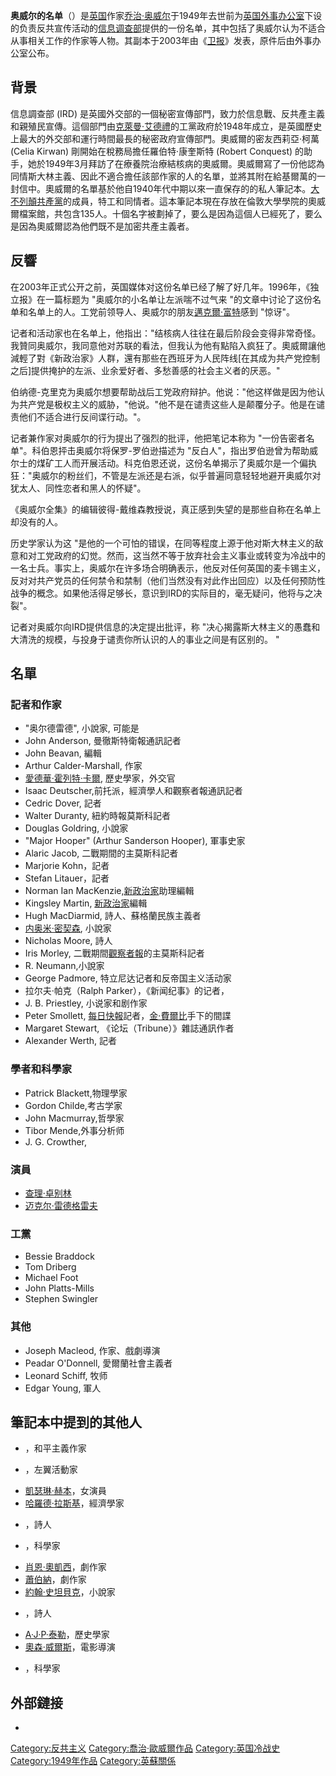'''奥威尔的名单'''（{{lang-en|Orwell's list}}）是[[英国|英国]]作家[[乔治·奥威尔|乔治·奥威尔]]于1949年去世前为[[英国|英国]][[外交和联邦事务部|外事办公室]]下设的负责反共宣传活动的[[信息调查部|信息调查部]]提供的一份名单，其中包括了奥威尔认为不适合从事相关工作的作家等人物。其副本于2003年由《[[卫报|卫报]]》发表，原件后由外事办公室公布。

==背景==
信息調查部 (IRD) 是英國外交部的一個秘密宣傳部門，致力於信息戰、反共產主義和親殖民宣傳。這個部門由[[克萊曼·艾德禮|克萊曼·艾德禮]]的工黨政府於1948年成立，是英國歷史上最大的外交部和運行時間最長的秘密政府宣傳部門。奧威爾的密友西莉亞·柯萬 (Celia Kirwan) 剛開始在稅務局擔任羅伯特·康奎斯特 (Robert Conquest) 的助手，她於1949年3月拜訪了在療養院治療結核病的奧威爾。奧威爾寫了一份他認為同情斯大林主義、因此不適合擔任該部作家的人的名單，並將其附在給基爾萬的一封信中。奧威爾的名單基於他自1940年代中期以來一直保存的的私人筆記本。[[大不列顛共產黨|大不列顛共產黨]]的成員，特工和同情者。這本筆記本現在存放在倫敦大學學院的奧威爾檔案館，共包含135人。十個名字被劃掉了，要么是因為這個人已經死了，要么是因為奧威爾認為他們既不是加密共產主義者。

==反響==
在2003年正式公开之前，英国媒体对这份名单已经了解了好几年。1996年，《独立报》在一篇标题为 "奥威尔的小名单让左派喘不过气来 "的文章中讨论了这份名单和名单上的人。工党前领导人、奥威尔的朋友[[邁克爾·富特|邁克爾·富特]]感到 "惊讶"。

记者和活动家{{tsl|en|Norman MacKenzie|诺曼-麦肯锡}}也在名单上，他指出："结核病人往往在最后阶段会变得非常奇怪。我贊同奥威尔，我同意他对苏联的看法，但我认为他有點陷入疯狂了。奧威爾讓他減輕了對《新政治家》人群，還有那些在西班牙为人民阵线[在其成为共产党控制之后]提供掩护的左派、业余爱好者、多愁善感的社会主义者的厌恶。"

伯纳德-克里克为奥威尔想要帮助战后工党政府辩护。他说："他这样做是因为他认为共产党是极权主义的威胁，"他说。"他不是在谴责这些人是颠覆分子。他是在谴责他们不适合进行反间谍行动。"。

记者兼作家{{tsl|en|Alexander Cockburn|亚历山大-科伯恩}}对奥威尔的行为提出了强烈的批评，他把笔记本称为 "一份告密者名单"。科伯恩抨击奥威尔将保罗-罗伯逊描述为 "反白人"，指出罗伯逊曾为帮助威尔士的煤矿工人而开展活动。科克伯恩还说，这份名单揭示了奥威尔是一个偏执狂："奥威尔的粉丝们，不管是左派还是右派，似乎普遍同意轻轻地避开奥威尔对犹太人、同性恋者和黑人的怀疑"。

《奥威尔全集》的编辑彼得-戴维森教授说，真正感到失望的是那些自称在名单上却没有的人。

历史学家{{tsl|en|John Newsinger|约翰-纽辛格}}认为这 "是他的一个可怕的错误，在同等程度上源于他对斯大林主义的敌意和对工党政府的幻觉。然而，这当然不等于放弃社会主义事业或转变为冷战中的一名士兵。事实上，奥威尔在许多场合明确表示，他反对任何英国的麦卡锡主义，反对对共产党员的任何禁令和禁制（他们当然没有对此作出回应）以及任何预防性战争的概念。如果他活得足够长，意识到IRD的实际目的，毫无疑问，他将与之决裂"。

记者{{tsl|en|Neal Ascherson|尼尔·阿舍森}}对奥威尔向IRD提供信息的决定提出批评，称 "决心揭露斯大林主义的愚蠢和大清洗的规模，与投身于谴责你所认识的人的事业之间是有区别的。 "

==名單==
===記者和作家===
*"奥尔德雷德", 小說家, 可能是{{tsl|en|Guy Aldred|盖·奥尔德雷德}}
*John Anderson, 曼徹斯特衛報通訊記者
*John Beavan, 編輯
*Arthur Calder-Marshall, 作家
*[[愛德華·霍列特·卡爾|愛德華·霍列特·卡爾]], 歷史學家，外交官
*Isaac Deutscher,前托派，經濟學人和觀察者報通訊記者
*Cedric Dover, 記者
*Walter Duranty, 紐約時報莫斯科記者
*Douglas Goldring, 小說家
*"Major Hooper" (Arthur Sanderson Hooper), 軍事史家
*Alaric Jacob, 二戰期間的主莫斯科記者
*Marjorie Kohn，記者
*Stefan Litauer，記者
*Norman Ian MacKenzie,[[新政治家|新政治家]]助理編輯
*Kingsley Martin, [[新政治家|新政治家]]編輯
*Hugh MacDiarmid, 詩人、蘇格蘭民族主義者
*[[内奥米·密契森|内奥米·密契森]], 小說家
*Nicholas Moore, 詩人
*Iris Morley, 二戰期間[[觀察者報|觀察者報]]的主莫斯科記者
*R. Neumann,小說家
*George Padmore, 特立尼达记者和反帝国主义活动家 
*拉尔夫·帕克（Ralph Parker），《新闻纪事》的记者，
*J. B. Priestley, 小说家和剧作家
*Peter Smollett, [[每日快報|每日快報]]記者，[[金·費爾比|金·費爾比]]手下的間諜
*Margaret Stewart, 《论坛（Tribune）》雜誌通訊作者
*Alexander Werth, 記者
===學者和科學家===
*Patrick Blackett,物理學家
*Gordon Childe,考古学家
*John Macmurray,哲學家
*Tibor Mende,外事分析师
*J. G. Crowther,
===演員===
*[[查理·卓别林|查理·卓别林]]
*[[迈克尔·雷德格雷夫|迈克尔·雷德格雷夫]]

===工黨===
*Bessie Braddock
*Tom Driberg
*Michael Foot
*John Platts-Mills
*Stephen Swingler
===其他===
*Joseph Macleod, 作家、戲劇導演
*Peadar O'Donnell, 愛爾蘭社會主義者
*Leonard Schiff, 牧师
*Edgar Young, 軍人

==筆記本中提到的其他人==
*{{tsl|en|Alex Comfort|亞歷克斯·康福特}}，和平主義作家
*{{tsl|en|Nancy Cunard|南希·丘納德}}，左翼活動家
*[[凱瑟琳·赫本|凱瑟琳·赫本]]，女演員
*[[哈羅德·拉斯基|哈羅德·拉斯基]]，經濟學家
*{{tsl|en|Cecil Day-Lewis|塞西爾·戴-劉易斯}}，詩人
*{{tsl|en|Alan Nunn May|艾倫·納恩·梅}}，科學家
*[[肖恩·奧凱西|肖恩·奧凱西]]，劇作家
*[[蕭伯納|蕭伯納]]，劇作家
*[[約翰·史坦貝克|約翰·史坦貝克]]，小說家
*{{tsl|en|Randall Swingler|蘭德爾·斯溫格勒}}，詩人
*[[A·J·P·泰勒|A·J·P·泰勒]]，歷史學家
*[[奧森·威爾斯|奧森·威爾斯]]，電影導演
*{{tsl|en|Solly Zuckerman, Baron Zuckerman|所罗门·祖克曼}}，科學家

==外部鏈接==
*{{cite news |title=奥威尔的政治遗产：冷战没有成为过去 |url=https://www.bbc.com/zhongwen/simp/world-48043905 |accessdate=2020-08-24 |agency=BBC |date=2019-04-26 |archive-date=2020-12-16 |archive-url=https://web.archive.org/web/20201216155629/https://www.bbc.com/zhongwen/simp/world-48043905 |dead-url=no }}
[[Category:反共主义|Category:反共主义]]
[[Category:喬治·歐威爾作品|Category:喬治·歐威爾作品]]
[[Category:英国冷战史|Category:英国冷战史]]
[[Category:1949年作品|Category:1949年作品]]
[[Category:英蘇關係|Category:英蘇關係]]